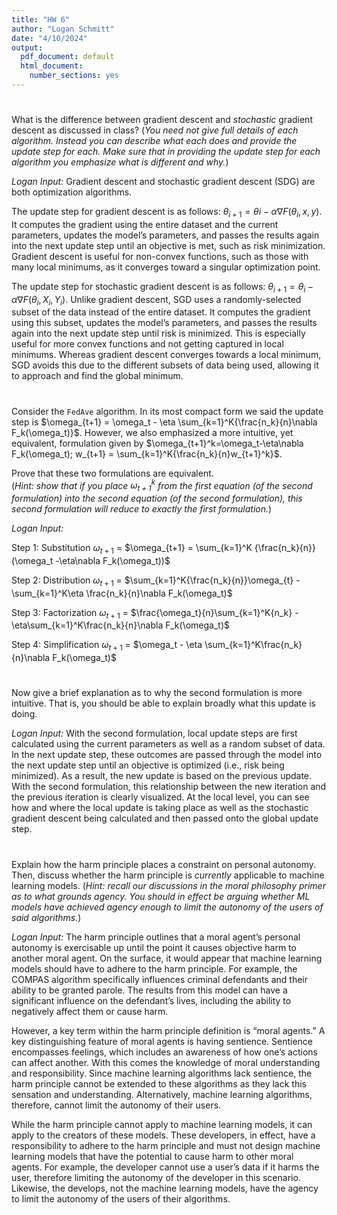```yaml
---
title: "HW 6"
author: "Logan Schmitt"
date: "4/10/2024"
output:
  pdf_document: default
  html_document:
    number_sections: yes
---
```


#
What is the difference between gradient descent and *stochastic* gradient descent as discussed in class?  (*You need not give full details of each algorithm.  Instead you can describe what each does and provide the update step for each.  Make sure that in providing the update step for each algorithm you emphasize what is different and why.*)

*Logan Input:* 
Gradient descent and stochastic gradient descent (SDG) are both optimization algorithms.

The update step for gradient descent is as follows: $\theta_{i+1} = \theta{i} - \alpha\nabla F (\theta_i,x,y)$.
It computes the gradient using the entire dataset and the current parameters, updates the model's parameters, and passes the results again into the next update step until an objective is met, such as risk minimization. Gradient descent is useful for non-convex functions, such as those with many local minimums, as it converges toward a singular optimization point.

The update step for stochastic gradient descent is as follows: $\theta_{i+1} = \theta_{i} - \alpha\nabla F (\theta_i, X_i,Y_i)$.
Unlike gradient descent, SGD uses a randomly-selected subset of the data instead of the entire dataset. It computes the gradient using this subset, updates the model's parameters, and passes the results again into the next update step until risk is minimized. This is especially useful for more convex functions and not getting captured in local minimums. Whereas gradient descent converges towards a local minimum, SGD avoids this due to the different subsets of data being used, allowing it to approach and find the global minimum.


#
Consider the `FedAve` algorithm.  In its most compact form we said the update step is $\omega_{t+1} = \omega_t - \eta \sum_{k=1}^K{\frac{n_k}{n}\nabla F_k(\omega_t)}$.  However, we also emphasized a more intuitive, yet equivalent, formulation given by $\omega_{t+1}^k=\omega_t-\eta\nabla F_k(\omega_t); w_{t+1} = \sum_{k=1}^K{\frac{n_k}{n}w_{t+1}^k}$.  

Prove that these two formulations are equivalent.  
(*Hint: show that if you place $\omega_{t+1}^k$ from the first equation (of the second formulation) into the second equation (of the second formulation), this second formulation will reduce to exactly the first formulation.*) 

*Logan Input:*

Step 1: Substitution 
$\omega_{t+1}$ = 
$\omega_{t+1} = \sum_{k=1}^K {\frac{n_k}{n}} (\omega_t -\eta\nabla F_k(\omega_t))$

Step 2: Distribution 
$\omega_{t+1}$ =
$\sum_{k=1}^K{\frac{n_k}{n}}\omega_{t} -  \sum_{k=1}^K\eta \frac{n_k}{n}\nabla F_k(\omega_t)$

Step 3: Factorization
$\omega_{t+1}$ = 
$\frac{\omega_t}{n}\sum_{k=1}^K{n_k} - \eta\sum_{k=1}^K\frac{n_k}{n}\nabla F_k(\omega_t)$

Step 4: Simplification
$\omega_{t+1}$ = 
$\omega_t - \eta \sum_{k=1}^K\frac{n_k}{n}\nabla F_k(\omega_t)$

#
Now give a brief explanation as to why the second formulation is more intuitive.  That is, you should be able to explain broadly what this update is doing.  

*Logan Input:*
With the second formulation, local update steps are first calculated using the current parameters as well as a random subset of data. In the next update step, these outcomes are passed through the model into the next update step until an objective is optimized (i.e., risk being minimized). As a result, the new update is based on the previous update. With the second formulation, this relationship between the new iteration and the previous iteration is clearly visualized. At the local level, you can see how and where the local update is taking place as well as the stochastic gradient descent being calculated and then passed onto the global update step.


# 
Explain how the harm principle places a constraint on personal autonomy.  Then, discuss whether the harm principle is *currently* applicable to machine learning models.  (*Hint: recall our discussions in the moral philosophy primer as to what grounds agency.  You should in effect be arguing whether ML models have achieved agency enough to limit the autonomy of the users of said algorithms.*)

*Logan Input:*
The harm principle outlines that a moral agent's personal autonomy is exercisable up until the point it causes objective harm to another moral agent. On the surface, it would appear that machine learning models should have to adhere to the harm principle. For example, the COMPAS algorithm specifically influences criminal defendants and their ability to be granted parole. The results from this model can have a significant influence on the defendant's lives, including the ability to negatively affect them or cause harm.

However, a key term within the harm principle definition is "moral agents." A key distinguishing feature of moral agents is having sentience. Sentience encompasses feelings, which includes an awareness of how one's actions can affect another. With this comes the knowledge of moral understanding and responsibility. Since machine learning algorithms lack sentience, the harm principle cannot be extended to these algorithms as they lack this sensation and understanding. Alternatively, machine learning algorithms, therefore, cannot limit the autonomy of their users.

While the harm principle cannot apply to machine learning models, it can apply to the creators of these models. These developers, in effect, have a responsibility to adhere to the harm principle and must not design machine learning models that have the potential to cause harm to other moral agents. For example, the developer cannot use a user's data if it harms the user, therefore limiting the autonomy of the developer in this scenario. Likewise, the develops, not the machine learning models, have the agency to limit the autonomy of the users of their algorithms.
